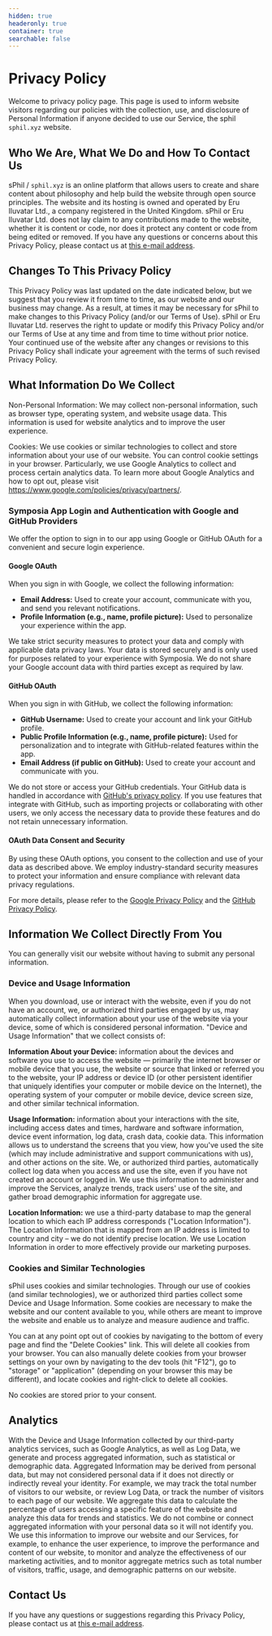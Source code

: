 ```yaml
---
hidden: true
headeronly: true
container: true
searchable: false
---
```


# Privacy Policy

Welcome to privacy policy page. This page is used to inform website visitors
regarding our policies with the collection, use, and disclosure of Personal
Information if anyone decided to use our Service, the sphil `sphil.xyz` website.

## Who We Are, What We Do and How To Contact Us

sPhil / `sphil.xyz` is an online platform that allows users to create and share
content about philosophy and help build the website through open source
principles. The website and its hosting is owned and operated by Eru Iluvatar
Ltd., a company registered in the United Kingdom. sPhil or Eru Iluvatar Ltd.
does not lay claim to any contributions made to the website, whether it is
content or code, nor does it protect any content or code from being edited or
removed. If you have any questions or concerns about this Privacy Policy, please
contact us at [this e-mail address](mailto:service@systemphil.com).

## Changes To This Privacy Policy

This Privacy Policy was last updated on the date indicated below, but we suggest
that you review it from time to time, as our website and our business may
change. As a result, at times it may be necessary for sPhil to make changes to
this Privacy Policy (and/or our Terms of Use). sPhil or Eru Iluvatar Ltd.
reserves the right to update or modify this Privacy Policy and/or our Terms of
Use at any time and from time to time without prior notice. Your continued use
of the website after any changes or revisions to this Privacy Policy shall
indicate your agreement with the terms of such revised Privacy Policy.

## What Information Do We Collect

Non-Personal Information: We may collect non-personal information, such as
browser type, operating system, and website usage data. This information is used
for website analytics and to improve the user experience.

Cookies: We use cookies or similar technologies to collect and store information
about your use of our website. You can control cookie settings in your browser.
Particularly, we use Google Analytics to collect and process certain analytics
data. To learn more about Google Analytics and how to opt out, please visit
https://www.google.com/policies/privacy/partners/.

### Symposia App Login and Authentication with Google and GitHub Providers

We offer the option to sign in to our app using Google or GitHub OAuth for a
convenient and secure login experience.

#### Google OAuth

When you sign in with Google, we collect the following information:

- **Email Address:** Used to create your account, communicate with you, and send
  you relevant notifications.
- **Profile Information (e.g., name, profile picture):** Used to personalize
  your experience within the app.

We take strict security measures to protect your data and comply with applicable
data privacy laws. Your data is stored securely and is only used for purposes
related to your experience with Symposia. We do not share your Google account
data with third parties except as required by law.

#### GitHub OAuth

When you sign in with GitHub, we collect the following information:

- **GitHub Username:** Used to create your account and link your GitHub profile.
- **Public Profile Information (e.g., name, profile picture):** Used for
  personalization and to integrate with GitHub-related features within the app.
- **Email Address (if public on GitHub):** Used to create your account and
  communicate with you.

We do not store or access your GitHub credentials. Your GitHub data is handled
in accordance with [GitHub's privacy policy](https://github.com/privacy). If you
use features that integrate with GitHub, such as importing projects or
collaborating with other users, we only access the necessary data to provide
these features and do not retain unnecessary information.

#### OAuth Data Consent and Security

By using these OAuth options, you consent to the collection and use of your data
as described above. We employ industry-standard security measures to protect
your information and ensure compliance with relevant data privacy regulations.

For more details, please refer to the
[Google Privacy Policy](https://policies.google.com/privacy) and the
[GitHub Privacy Policy](https://github.com/privacy).

## Information We Collect Directly From You

You can generally visit our website without having to submit any personal
information.

### Device and Usage Information

When you download, use or interact with the website, even if you do not have an
account, we, or authorized third parties engaged by us, may automatically
collect information about your use of the website via your device, some of which
is considered personal information. "Device and Usage Information" that we
collect consists of:

**Information About your Device:** information about the devices and software
you use to access the website — primarily the internet browser or mobile device
that you use, the website or source that linked or referred you to the website,
your IP address or device ID (or other persistent identifier that uniquely
identifies your computer or mobile device on the Internet), the operating system
of your computer or mobile device, device screen size, and other similar
technical information.

**Usage Information:** information about your interactions with the site,
including access dates and times, hardware and software information, device
event information, log data, crash data, cookie data. This information allows us
to understand the screens that you view, how you've used the site (which may
include administrative and support communications with us), and other actions on
the site. We, or authorized third parties, automatically collect log data when
you access and use the site, even if you have not created an account or logged
in. We use this information to administer and improve the Services, analyze
trends, track users' use of the site, and gather broad demographic information
for aggregate use.

**Location Information:** we use a third-party database to map the general
location to which each IP address corresponds ("Location Information"). The
Location Information that is mapped from an IP address is limited to country and
city – we do not identify precise location. We use Location Information in order
to more effectively provide our marketing purposes.

### Cookies and Similar Technologies

sPhil uses cookies and similar technologies. Through our use of cookies (and
similar technologies), we or authorized third parties collect some Device and
Usage Information. Some cookies are necessary to make the website and our
content available to you, while others are meant to improve the website and
enable us to analyze and measure audience and traffic.

You can at any point opt out of cookies by navigating to the bottom of every
page and find the "Delete Cookies" link. This will delete all cookies from your
browser. You can also manually delete cookies from your browser settings on your
own by navigating to the dev tools (hit "F12"), go to "storage" or "application"
(depending on your browser this may be different), and locate cookies and
right-click to delete all cookies.

No cookies are stored prior to your consent.

## Analytics

With the Device and Usage Information collected by our third-party analytics
services, such as Google Analytics, as well as Log Data, we generate and process
aggregated information, such as statistical or demographic data. Aggregated
Information may be derived from personal data, but may not considered personal
data if it does not directly or indirectly reveal your identity. For example, we
may track the total number of visitors to our website, or review Log Data, or
track the number of visitors to each page of our website. We aggregate this data
to calculate the percentage of users accessing a specific feature of the website
and analyze this data for trends and statistics. We do not combine or connect
aggregated information with your personal data so it will not identify you. We
use this information to improve our website and our Services, for example, to
enhance the user experience, to improve the performance and content of our
website, to monitor and analyze the effectiveness of our marketing activities,
and to monitor aggregate metrics such as total number of visitors, traffic,
usage, and demographic patterns on our website.

## Contact Us

If you have any questions or suggestions regarding this Privacy Policy, please
contact us at [this e-mail address](mailto:service@systemphil.com).
